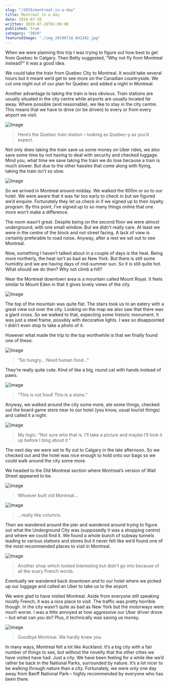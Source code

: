 ```yaml
---
slug: "/2019/montreal-in-a-day"
title: Montreal in a day
date: 2019-07-18
written: 2019-07-28T01:00:00
published: true
category: "2019"
featuredImage: "./img_20190718_042242.jpg"
---
```


When we were planning this trip I was trying to figure out how best to get from Quebec to Calgary. Then Betty suggested, “Why not fly from Montreal instead?” It was a good idea.

We could take the train from Quebec City to Montreal. It would take several hours but it meant we’d get to see more on the Canadian countryside. We cut one night out of our plan for Quebec and added a night in Montreal.

Another advantage to taking the train is less obvious. Train stations are usually situated in the city centre while airports are usually located far away. Where possible (and reasonable), we like to stay in the city centre. This means that we have to drive (or be driven) to every or from every airport we visit.

![Image](img_20190716_013520.jpg)

> Here’s the Quebec train station – looking as Quebec-y as you’d expect.

Not only does taking the train save us some money on Uber rides, we also save some time by not having to deal with security and checked luggage. Mind you, what time we save taking the train we do lose because a train is much slower. But due to the other hassles that come along with flying, taking the train isn’t so slow.

![Image](img_20190718_225547.jpg)

So we arrived in Montreal around midday. We walked the 800m or so to our hotel. We were aware that it was far too early to check in but we figured we’d enquire. Fortunately they let us check in if we signed up to their loyalty program. By this point, I’ve signed up to so many things online that one more won’t make a difference.

The room wasn’t great. Despite being on the second floor we were almost underground, with one small window. But we didn’t really care. At least we were in the centre of the block and not street facing. A lack of view is certainly preferable to road noise. Anyway, after a rest we set out to see Montreal.

Now, something I haven’t talked about in a couple of days is the heat. Being more northerly, the heat isn’t as bad as New York. But there is still some humidity and we are having days of mid-summer sun. So it is still quite hot. What should we do then? Why not climb a hill?

Near the Montreal downtown area is a mountain called Mount Royal. It feels similar to Mount Eden in that it gives lovely views of the city.

![Image](img_20190718_042242.jpg)

The top of the mountain was quite flat. The stairs took us to an eatery with a great view out over the city. Looking on the map we also saw that there was a giant cross. So we walked to that, expecting some historic monument. It was just a steel frame, possibly with decorative lights. I was so disappointed I didn’t even stop to take a photo of it.

However what made the trip to the top worthwhile is that we finally found one of these:

![Image](img_20190718_041953.jpg)

> “So hungry… Need human food…”

They’re really quite cute. Kind of like a big, round cat with hands instead of paws.

![Image](img_20190718_041842.jpg)

> “This is not food! This is a stone.”

Anyway, we walked around the city some more, ate some things, checked out the board game store near to our hotel (you know, usual tourist things) and called it a night.

![Image](img_20190718_090549-1.jpg)

> My logic: “Not sure who that is. I’ll take a picture and maybe I’ll look it up before I blog about it.”

The next day we were set to fly out to Calgary in the late afternoon. So we checked out and the hotel was nice enough to hold onto our bags so we could walk around the city some more.

We headed to the Old Montreal section where Montreal’s version of Wall Street appeared to be.

![Image](img_20190719_010109.jpg)

> Whoever built old Montreal…

![Image](img_20190719_002618.jpg)

> …really like columns.

Then we wandered around the pier and wandered around trying to figure out what the Underground City was (supposedly it was a shopping centre) and where we could find it. We found a whole bunch of subway tunnels leading to various stations and stores but it never felt like we’d found one of the most recommended places to visit in Montreal.

![Image](img_20190719_005901.jpg)

> Another shop which looked interesting but didn’t go into because of all the scary French words.

Eventually we wandered back downtown and to our hotel where we picked up our luggage and called an Uber to take us to the airport.

We were glad to have visited Montreal. Aside from everyone still speaking mostly French, it was a nice place to visit. The traffic was pretty horrible though. In the city wasn’t quite as bad as New York but the motorways were much worse. I was a little annoyed at how aggressive our Uber driver drove – but what can you do? Plus, it technically was saving us money.

![Image](img_20190718_085550.jpg)

> Goodbye Montreal. We hardly knew you.

In many ways, Montreal felt a lot like Auckland. It’s a big city with a fair number of things to see, but without the novelty that the other cities we have visited have had. Just a city. We have been feeling for a while like we’d rather be back in the National Parks, surrounded by nature. It’s a lot nicer to be walking through nature than a city. Fortunately, we were only one day away from Banff National Park – highly recommended by everyone who has been there.
